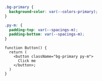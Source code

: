 ```css showLineNumbers {1,5}
.bg-primary {
  background-color: var(--colors-primary);
}

.py-m: {
  padding-top: var(--spacings-m);
  padding-bottom: var(--spacings-m);
}
```

```tsx /bg-primary py-m/
function Button() {
  return (
    <button className="bg-primary py-m">
      Click me
    </button>;
  )
}
```
